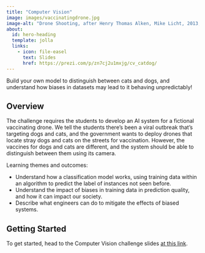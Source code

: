 ```yaml
---
title: "Computer Vision"
image: images/vaccinatingdrone.jpg
image-alt: "Drone Shooting, after Henry Thomas Alken, Mike Licht, 2013, Flickr, CC BY 2.0"
about:
  id: hero-heading
  template: jolla
  links:
    - icon: file-easel
      text: Slides
      href: https://prezi.com/p/zn7cj2u1mxjg/cv_catdog/
---
```


:::{#hero-heading}

Build your own model to distinguish between cats and dogs, and understand how biases in datasets may lead to it behaving unpredictably!

## Overview

The challenge requires the students to develop an AI system for a fictional vaccinating drone. We tell the students there's been a viral outbreak that's targeting dogs and cats, and the government wants to deploy drones that locate stray dogs and cats on the streets for vaccination. However, the vaccines for dogs and cats are different, and the system should be able to distinguish between them using its camera.

Learning themes and outcomes:

- Understand how a classification model works, using training data within an algorithm to predict the label of instances not seen before.
- Understand the impact of biases in training data in prediction quality, and how it can impact our society.
- Describe what engineers can do to mitigate the effects of biased systems.


## Getting Started

To get started, head to the Computer Vision challenge slides [at this link](https://prezi.com/p/zn7cj2u1mxjg/cv_catdog/).

:::
